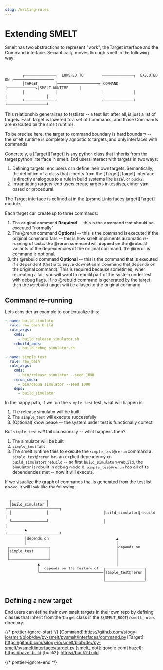 ```yaml
---
slug: /writing-rules
---
```


# Extending SMELT

Smelt has two abstractions to represent "work", the Target interface and the Command interface. Semantically, moves through smelt in the following way:

```


        ┌──────────────┐  LOWERED TO        ┌──────────────┐  EXECUTED ON ┌──────────────────┐
        │TARGET        │───────────────────►│COMMAND       │─────────────►│SMELT RUNTIME     │
        │              │                    │              │              │                  │
        └──────────────┘                    └──────────────┘              └──────────────────┘
```

This relationship generalizes to testlists -- a test list, after all, is just a list of targets. Each target is lowered to a set of Commands, and those Commands are executed on the smelt runtime.

To be precise here, the target to command boundary is hard boundary -- the smelt runtime is completely agnostic to targets, and only interfaces with commands

Concretely, a [Target][Target] is any python class that inherits from the target python interface in smelt. End users interact with targets in two ways:

1. Defining targets: end users can define their own targets. Semantically, the definition of a class that inherits from the [Target][Target] interface is directly analogous to a rule in build systems like `bazel` or `buck2`.
2. Instantiating targets: end users create targets in testlists, either yaml based or procedural.

The Target interface is defined at in the [pysmelt.interfaces.target][Target] module.

Each target can create up to three commands:

1. The original command **Required** -- this is the command that should be executed "normally"
2. The @rerun command **Optional** -- this is the command is executed if the original command fails -- this is how smelt impliments automatic re-running of tests. the @rerun command will depend on the @rebuild variants of the dependencies of the original command. the @rerun is command is optional.
3. the @rebuild command **Optional** -- this is the command that is executed if a dependent (that is to say, a downstream command that depends on the original command). This is required because sometimes, when recreating a fail, you will want to rebuild part of the system under test with debug flags. If no @rebuild command is generated by the target, then the @rebuild target will be aliased to the original command

## Command re-running

Lets consider an example to contextualize this:

```yaml
- name: build_simulator
  rule: raw_bash_build
  rule_args:
    cmds:
      - build_release_simulator.sh
    rebuild_cmds:
      - build_debug_simulator.sh

- name: simple_test
  rule: raw_bash
  rule_args:
    cmds:
      - bin/release_simulator --seed 1000
    rerun_cmds:
      - bin/debug_simulator --seed 1000
    deps:
      - build_simulator
```

In the happy path, if we run the `simple_test` test, what will happen is:

1. The release simulator will be built
2. The `simple_test` will execute successfully
3. (Optional) know peace -- the system under test is functionally correct

But `simple_test` _will_ fail occasionally -- what happens then?

1. The simulator will be built
2. `simple_test` fails
3. The smelt runtime tries to execute the `simple_test@rerun` command
   a. `simple_test@rerun` has an explicit dependency on `build_simulator@rebuild` -- so first `build_simulator@rebuild`, the simulator is rebuilt in debug mode
   b. `simple_test@rerun` has all of its dependencies met -- now it will execute.

If we visualize the graph of commands that is generated from the test list above, it will look like the following:

```

  ┌────────────────┐
  │build_simulator │                         ┌────────────────────────┐
  │                │                         │build_simulator@rebuild │
  └────────────────┘                         │                        │
         ▲                                   └────────────────────────┘
         │depends on                               ▲
         │                                         │
 ┌──────────────────┐                              │depends on
 │simple_test       │                              │
 │                  │                              │
 └──────────────────┘                              │
               ▲                                   │
               │  depends on the failure of  ┌──────────────────┐
               └─────────────────────────────│simple_test@rerun │
                                             │                  │
                                             └──────────────────┘


```

## Defining a new target

End users can define their own smelt targets in their own repo by defining classes that inherit from the `Target` class in the `${SMELT_ROOT}/smelt_rules` directory.

{/* prettier-ignore-start */}
[Command]:https://github.com/silogy-io/smelt/blob/dev/py-smelt/pysmelt/interfaces/command.py
[Target]: https://github.com/silogy-io/smelt/blob/dev/py-smelt/pysmelt/interfaces/target.py
[smelt_root]: google.com
[bazel]: https://bazel.build
[buck2]: https://buck2.build

{/* prettier-ignore-end */}
